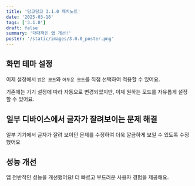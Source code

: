 ```yaml
---
title: '당고당고 3.1.0 패치노트'
date: '2025-03-18'
tags: ['3.1.0']
draft: false
summary: '대대적인 앱 개선!'
poster: '/static/images/3.0.0_poster.png'
---
```


## 화면 테마 설정

이제 설정에서 `밝은 모드`와 `어두운 모드`를 직접 선택하여 적용할 수 있어요.

기존에는 기기 설정에 따라 자동으로 변경되었지만, 이제 원하는 모드를 자유롭게 설정할 수 있어요.

## 일부 디바이스에서 글자가 잘려보이는 문제 해결

일부 기기에서 글자가 잘려 보이던 문제를 수정하여 더욱 깔끔하게 보일 수 있도록 수정했어요

## 성능 개선

앱 전반적인 성능을 개선했어요! 더 빠르고 부드러운 사용자 경험을 제공해요.
